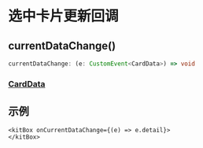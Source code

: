 # 选中卡片更新回调

## currentDataChange()

```ts
currentDataChange: (e: CustomEvent<CardData>) => void
```

### [CardData](./type)

## 示例
```tsx
<kitBox onCurrentDataChange={(e) => e.detail}>
</kitBox>
```

